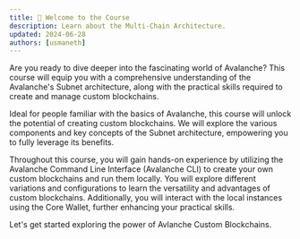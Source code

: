 ```yaml
---
title: 👋 Welcome to the Course
description: Learn about the Multi-Chain Architecture.
updated: 2024-06-28
authors: [usmaneth]
---
```


Are you ready to dive deeper into the fascinating world of Avalanche? This course will equip you with a comprehensive understanding of the Avalanche's Subnet architecture, along with the practical skills required to create and manage custom blockchains.

Ideal for people familiar with the basics of Avalanche, this course will unlock the potential of creating custom blockchains. We will explore the various components and key concepts of the Subnet architecture, empowering you to fully leverage its benefits.

Throughout this course, you will gain hands-on experience by utilizing the Avalanche Command Line Interface (Avalanche CLI) to create your own custom blockchains and run them locally. You will explore different variations and configurations to learn the versatility and advantages of custom blockchains. Additionally, you will interact with the local instances using the Core Wallet, further enhancing your practical skills.

Let's get started exploring the power of Avlanche Custom Blockchains.

